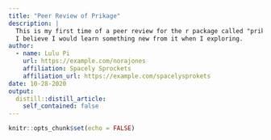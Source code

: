 ```yaml
---
title: "Peer Review of Prikage"
description: |
  This is my first time of a peer review for the r package called "prikage", which was created by Priya Ravindra Dingorkar. 
  I believe I would learn something new from it when I exploring. 
author:
  - name: Lulu Pi 
    url: https://example.com/norajones
    affiliation: Spacely Sprockets
    affiliation_url: https://example.com/spacelysprokets
date: 10-28-2020
output:
  distill::distill_article:
    self_contained: false
---
```


```r
knitr::opts_chunk$set(echo = FALSE)
```
